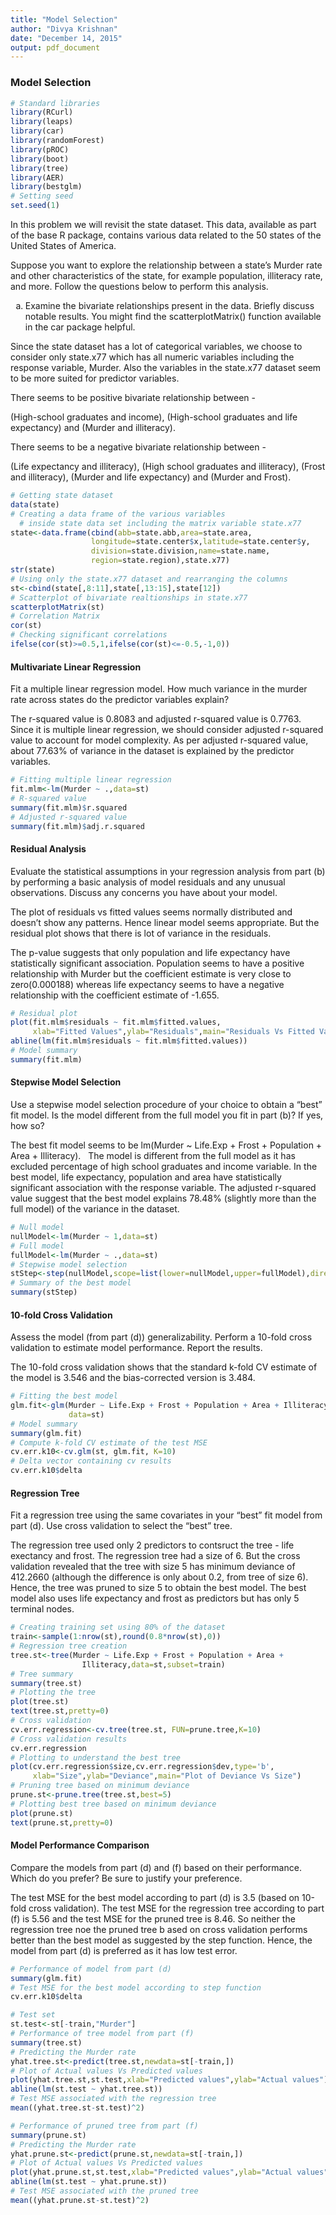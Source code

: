 ---
title: "Model Selection"
author: "Divya Krishnan"
date: "December 14, 2015"
output: pdf_document
---

### Model Selection ###

```{r,message=FALSE}
# Standard libraries
library(RCurl)
library(leaps)
library(car)
library(randomForest)
library(pROC)
library(boot)
library(tree)
library(AER)
library(bestglm)
# Setting seed
set.seed(1)
```

In this problem we will revisit the state dataset. This data, available as part of the base R package, contains various data related to the 50 states of the United States of America.

Suppose you want to explore the relationship between a state's Murder rate and other characteristics
of the state, for example population, illiteracy rate, and more. Follow the questions below to perform this analysis.

(a) Examine the bivariate relationships present in the data. Briefly discuss notable results. You might find the scatterplotMatrix() function available in the car package helpful.
\ 

Since the state dataset has a lot of categorical variables, we choose to consider only state.x77 which has all numeric variables including the response variable, Murder. Also the variables in the state.x77 dataset seem to be more suited for predictor variables.
\ 

There seems to be positive bivariate relationship between -
\ 

(High-school graduates and income), (High-school graduates and life expectancy) and (Murder and illiteracy).
\ 

There seems to be a negative bivariate relationship between -
\ 

(Life expectancy and illiteracy), (High school graduates and illiteracy), (Frost and illiteracy), (Murder and life expectancy) and (Murder and Frost).
\ 

```{r}
# Getting state dataset
data(state)
# Creating a data frame of the various variables 
  # inside state data set including the matrix variable state.x77
state<-data.frame(cbind(abb=state.abb,area=state.area,
                  longitude=state.center$x,latitude=state.center$y,
                  division=state.division,name=state.name,
                  region=state.region),state.x77)
str(state)
# Using only the state.x77 dataset and rearranging the columns
st<-cbind(state[,8:11],state[,13:15],state[12])
# Scatterplot of bivariate realtionships in state.x77
scatterplotMatrix(st)
# Correlation Matrix
cor(st)
# Checking significant correlations
ifelse(cor(st)>=0.5,1,ifelse(cor(st)<=-0.5,-1,0))
```

#### Multivariate Linear Regression ####

Fit a multiple linear regression model. How much variance in the murder rate across states do the predictor variables explain?
\ 

The r-squared value is 0.8083 and adjusted r-squared value is 0.7763. Since it is multiple linear regression, we should consider adjusted r-squared value to account for model complexity. As per adjusted r-squared value, about 77.63% of variance in the dataset is explained by the predictor variables.
\ 

```{r}
# Fitting multiple linear regression
fit.mlm<-lm(Murder ~ .,data=st)
# R-squared value
summary(fit.mlm)$r.squared
# Adjusted r-squared value
summary(fit.mlm)$adj.r.squared
```

#### Residual Analysis ####

Evaluate the statistical assumptions in your regression analysis from part (b) by performing a basic analysis of model residuals and any unusual observations. Discuss any concerns you have about your model.
\ 

The plot of residuals vs fitted values seems normally distributed and doesn't show any patterns. Hence linear model seems appropriate. But the residual plot shows that there is lot of variance in the residuals. 
\ 

The p-value suggests that only population and life expectancy have statistically significant association. Population seems to have a positive relationship with Murder but the coefficient estimate is very close to zero(0.000188) whereas life expectancy seems to have a negative relationship with the coefficient estimate of -1.655. 
\ 

```{r}
# Residual plot
plot(fit.mlm$residuals ~ fit.mlm$fitted.values,
     xlab="Fitted Values",ylab="Residuals",main="Residuals Vs Fitted Values")
abline(lm(fit.mlm$residuals ~ fit.mlm$fitted.values))
# Model summary
summary(fit.mlm)
```

#### Stepwise Model Selection ####

Use a stepwise model selection procedure of your choice to obtain a "best" fit model. Is the model different from the full model you fit in part (b)? If yes, how so?
\ 

The best fit model seems to be lm(Murder ~ Life.Exp + Frost + Population + Area + Illiteracy).
\ 
The model is different from the full model as it has excluded percentage of high school graduates and income variable. In the best model, life expectancy, population and area have statistically significant association with the response variable. The adjusted r-squared value suggest that the best model explains 78.48% (slightly more than the full model) of the variance in the dataset. 
\ 

```{r}
# Null model
nullModel<-lm(Murder ~ 1,data=st)
# Full model
fullModel<-lm(Murder ~ .,data=st)
# Stepwise model selection
stStep<-step(nullModel,scope=list(lower=nullModel,upper=fullModel),direction="both")
# Summary of the best model
summary(stStep)
```

#### 10-fold Cross Validation ####

Assess the model (from part (d)) generalizability. Perform a 10-fold cross validation to estimate model performance. Report the results.
\ 

The 10-fold cross validation shows that the standard k-fold CV estimate of the model is 3.546 and the bias-corrected version is 3.484. 
\ 

```{r}
# Fitting the best model
glm.fit<-glm(Murder ~ Life.Exp + Frost + Population + Area + Illiteracy,
             data=st)
# Model summary
summary(glm.fit)
# Compute k-fold CV estimate of the test MSE
cv.err.k10<-cv.glm(st, glm.fit, K=10)
# Delta vector containing cv results 
cv.err.k10$delta
```

#### Regression Tree ####

Fit a regression tree using the same covariates in your "best" fit model from part (d). Use cross validation to select the "best" tree.
\ 

The regression tree used only 2 predictors to contsruct the tree - life exectancy and frost. The regression tree had a size of 6. But the cross validation revealed that the tree with size 5 has minimum deviance of 412.2660 (although the difference is only about 0.2, from tree of size 6). Hence, the tree was pruned to size 5 to obtain the best model. The best model also uses life expectancy and frost as predictors but has only 5 terminal nodes. 
\ 

```{r}
# Creating training set using 80% of the dataset
train<-sample(1:nrow(st),round(0.8*nrow(st),0))
# Regression tree creation
tree.st<-tree(Murder ~ Life.Exp + Frost + Population + Area + 
                Illiteracy,data=st,subset=train)
# Tree summary
summary(tree.st)
# Plotting the tree
plot(tree.st)
text(tree.st,pretty=0)
# Cross validation
cv.err.regression<-cv.tree(tree.st, FUN=prune.tree,K=10)
# Cross validation results
cv.err.regression
# Plotting to understand the best tree 
plot(cv.err.regression$size,cv.err.regression$dev,type='b',
     xlab="Size",ylab="Deviance",main="Plot of Deviance Vs Size")
# Pruning tree based on minimum deviance
prune.st<-prune.tree(tree.st,best=5)
# Plotting best tree based on minimum deviance
plot(prune.st)
text(prune.st,pretty=0)
```

#### Model Performance Comparison ####

Compare the models from part (d) and (f) based on their performance. Which do you prefer? Be sure to justify your preference.
\ 

The test MSE for the best model according to part (d) is 3.5 (based on 10-fold cross validation). The test MSE for the regression tree according to part (f) is 5.56 and the test MSE for the pruned tree is 8.46. So neither the regression tree noe the pruned tree b ased on cross validation performs better than the best model as suggested by the step function. Hence, the model from part (d) is preferred as it has low test error.

```{r}
# Performance of model from part (d)
summary(glm.fit)
# Test MSE for the best model according to step function
cv.err.k10$delta

# Test set
st.test<-st[-train,"Murder"]
# Performance of tree model from part (f)
summary(tree.st)
# Predicting the Murder rate
yhat.tree.st<-predict(tree.st,newdata=st[-train,])
# Plot of Actual values Vs Predicted values
plot(yhat.tree.st,st.test,xlab="Predicted values",ylab="Actual values")
abline(lm(st.test ~ yhat.tree.st))
# Test MSE associated with the regression tree
mean((yhat.tree.st-st.test)^2)

# Performance of pruned tree from part (f)
summary(prune.st)
# Predicting the Murder rate
yhat.prune.st<-predict(prune.st,newdata=st[-train,])
# Plot of Actual values Vs Predicted values
plot(yhat.prune.st,st.test,xlab="Predicted values",ylab="Actual values")
abline(lm(st.test ~ yhat.prune.st))
# Test MSE associated with the pruned tree
mean((yhat.prune.st-st.test)^2)
```
